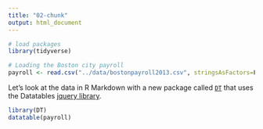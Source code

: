 ```yaml
---
title: "02-chunk"
output: html_document
---
```



```r
# load packages
library(tidyverse)

# Loading the Boston city payroll
payroll <- read.csv("../data/bostonpayroll2013.csv", stringsAsFactors=F)
```

Let's look at the data in R Markdown with a new package called [`DT`](https://rstudio.github.io/DT/) that uses the Datatables [jquery library](https://datatables.net/).

```r
library(DT)
datatable(payroll)
```
